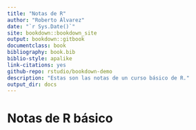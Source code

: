 ```yaml
---
title: "Notas de R"
author: "Roberto Álvarez"
date: "`r Sys.Date()`"
site: bookdown::bookdown_site
output: bookdown::gitbook
documentclass: book
bibliography: book.bib
biblio-style: apalike
link-citations: yes
github-repo: rstudio/bookdown-demo
description: "Estas son las notas de un curso básico de R."
output_dir: docs
---
```

# Notas de R básico


